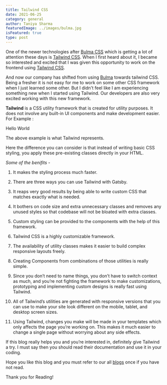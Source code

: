 ```yaml
---
title: Tailwind CSS
date: 2021-06-25
category: general
author: Taniya Sharma
featuredImage: ../images/bulma.jpg
isFeatured: true
type: post
---
```



One of the newer technologies after [Bulma CSS](https://www.zeiq.co/posts/bulma-the-modern-css-framework/) which is getting a lot of attention these days is [Tailwind CSS](https://tailwindcss.com/). When I first heard about it, I became so interested and excited that I was given this opportunity to work on the frontend using [Tailwind CSS](https://tailwindcss.com/).

And now our company has shifted from using [Bulma](https://bulma.io/) towards tailwind CSS. Being a fresher it is not easy for me to work on some other CSS framework when I just learned some other. But I didn't feel like I am experiencing something new when I started using Tailwind. Our developers are also very excited working with this new framework. 

**Tailwind** is a CSS utility framework that is created for utility purposes. It does not involve any built-in UI components and make development easier.  
For Example :  
    <div class="bg-gray-100 rounded-xl p-8">Hello World </div>

The above example is what Tailwind represents.  

Here the difference you can consider is that instead of writing basic CSS styling, you apply these pre-existing classes directly in your HTML.

*Some of the benifits* - 

1. It makes the styling process much faster.  

2. There are three ways you can use Tailwind with Gatsby.  

3. It reaps very good results by being able to write custom CSS that matches exactly what is needed.  

4. It bothers on code size and extra unnecessary classes and removes any unused styles so that codebase will not be bloated with extra classes.  

5. Custom styling can be provided to the components with the help of this framework.  

6. Tailwind CSS is a highly customizable framework.  

7. The availability of utility classes makes it easier to build complex responsive layouts freely.  

8. Creating Components from combinations of those utilities is really simple.  

9. Since you don’t need to name things, you don’t have to switch context as much, and you’re not fighting the framework to make customizations, prototyping and implementing custom designs is really fast using Tailwind.  

10. All of Tailwind’s utilities are generated with responsive versions that you can use to make your site look different on the mobile, tablet, and desktop screen sizes.  

11. Using Tailwind, changes you make will be made in your templates which only affects the page you’re working on. This makes it much easier to change a single page without worrying about any side effects.

If this blog really helps you and you’re interested in, definitely give Tailwind a try. I must say then you should read their documentation and use it in your coding.

Hope you like this blog and you must refer to our all [blogs](https://www.zeiq.co/blog) once if you have not read.

Thank you for Reading!
